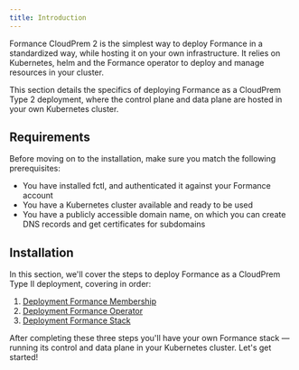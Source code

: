 ```yaml
---
title: Introduction
---
```


Formance CloudPrem 2 is the simplest way to deploy Formance in a standardized way, while hosting it on your own infrastructure. It relies on Kubernetes, helm and the Formance operator to deploy and manage resources in your cluster.

This section details the specifics of deploying Formance as a CloudPrem Type 2 deployment, where the control plane and data plane are hosted in your own Kubernetes cluster.

## Requirements

Before moving on to the installation, make sure you match the following prerequisites:

* You have installed fctl, and authenticated it against your Formance account
* You have a Kubernetes cluster available and ready to be used
* You have a publicly accessible domain name, on which you can create DNS records and get certificates for subdomains

## Installation

In this section, we'll cover the steps to deploy Formance as a CloudPrem Type II deployment, covering in order:

1. [Deployment Formance Membership](/deployment/cloudprem2/membership.mdx)
2. [Deployment Formance Operator](/deployment/cloudprem2/operator.mdx)
3. [Deployment Formance Stack](/deployment/cloudprem2/stack.mdx)

After completing these three steps you'll have your own Formance stack — running its control and data plane in your Kubernetes cluster. Let's get started!
